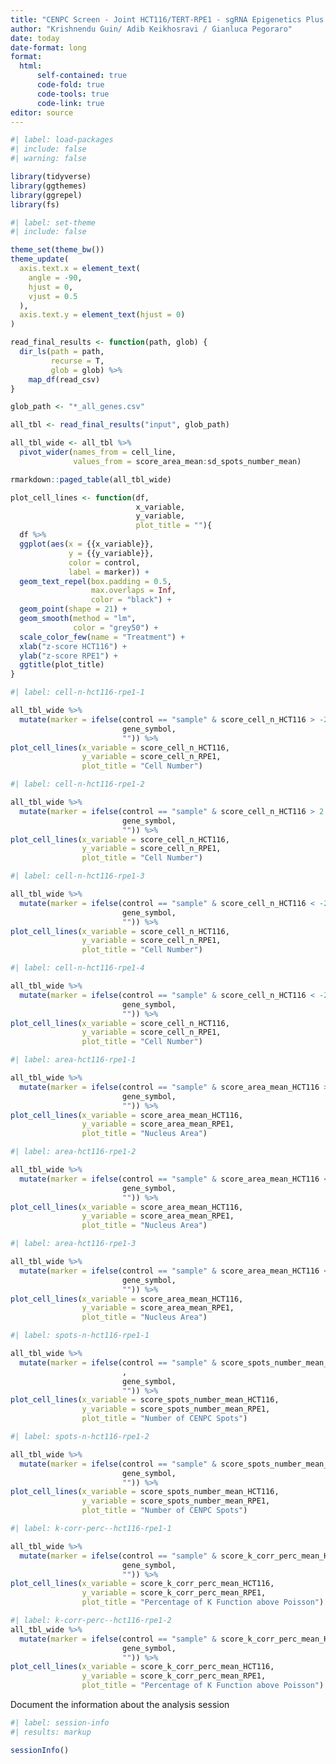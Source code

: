 ```yaml
---
title: "CENPC Screen - Joint HCT116/TERT-RPE1 - sgRNA Epigenetics Plus - downstream_Analysis"
author: "Krishnendu Guin/ Adib Keikhosravi / Gianluca Pegoraro"
date: today
date-format: long
format: 
  html:
      self-contained: true
      code-fold: true
      code-tools: true
      code-link: true
editor: source
---
```


```r
#| label: load-packages
#| include: false
#| warning: false

library(tidyverse)
library(ggthemes)
library(ggrepel)
library(fs)
```

```r
#| label: set-theme
#| include: false

theme_set(theme_bw())
theme_update(
  axis.text.x = element_text(
    angle = -90,
    hjust = 0,
    vjust = 0.5
  ),
  axis.text.y = element_text(hjust = 0)
)
```

```r
read_final_results <- function(path, glob) {
  dir_ls(path = path,
         recurse = T,
         glob = glob) %>%
    map_df(read_csv)
}

glob_path <- "*_all_genes.csv"

all_tbl <- read_final_results("input", glob_path)
```

```r
all_tbl_wide <- all_tbl %>% 
  pivot_wider(names_from = cell_line,
              values_from = score_area_mean:sd_spots_number_mean)

rmarkdown::paged_table(all_tbl_wide)
```

```r
plot_cell_lines <- function(df, 
                            x_variable, 
                            y_variable, 
                            plot_title = ""){
  df %>%
  ggplot(aes(x = {{x_variable}}, 
             y = {{y_variable}},
             color = control,
             label = marker)) +
  geom_text_repel(box.padding = 0.5,
                  max.overlaps = Inf,
                  color = "black") +
  geom_point(shape = 21) + 
  geom_smooth(method = "lm",
              color = "grey50") +
  scale_color_few(name = "Treatment") +
  xlab("z-score HCT116") +
  ylab("z-score RPE1") +
  ggtitle(plot_title)
}
```

```r
#| label: cell-n-hct116-rpe1-1

all_tbl_wide %>%
  mutate(marker = ifelse(control == "sample" & score_cell_n_HCT116 > -2.5 & score_cell_n_RPE1 > 2.5,
                         gene_symbol,
                         "")) %>%
plot_cell_lines(x_variable = score_cell_n_HCT116,
                y_variable = score_cell_n_RPE1,
                plot_title = "Cell Number")
```

```r
#| label: cell-n-hct116-rpe1-2

all_tbl_wide %>%
  mutate(marker = ifelse(control == "sample" & score_cell_n_HCT116 > 2 & score_cell_n_RPE1 < 2,
                         gene_symbol,
                         "")) %>%
plot_cell_lines(x_variable = score_cell_n_HCT116,
                y_variable = score_cell_n_RPE1,
                plot_title = "Cell Number")
```

```r
#| label: cell-n-hct116-rpe1-3

all_tbl_wide %>%
  mutate(marker = ifelse(control == "sample" & score_cell_n_HCT116 < -2.5 & score_cell_n_RPE1 > 0,
                         gene_symbol,
                         "")) %>%
plot_cell_lines(x_variable = score_cell_n_HCT116,
                y_variable = score_cell_n_RPE1,
                plot_title = "Cell Number")
```

```r
#| label: cell-n-hct116-rpe1-4

all_tbl_wide %>%
  mutate(marker = ifelse(control == "sample" & score_cell_n_HCT116 < -2.5 & score_cell_n_RPE1 < -2.5,
                         gene_symbol,
                         "")) %>%
plot_cell_lines(x_variable = score_cell_n_HCT116,
                y_variable = score_cell_n_RPE1,
                plot_title = "Cell Number")
```

```r
#| label: area-hct116-rpe1-1

all_tbl_wide %>%
  mutate(marker = ifelse(control == "sample" & score_area_mean_HCT116 >  2.5 & score_area_mean_RPE1 > 2.5,
                         gene_symbol,
                         "")) %>%
plot_cell_lines(x_variable = score_area_mean_HCT116,
                y_variable = score_area_mean_RPE1,
                plot_title = "Nucleus Area")
```

```r
#| label: area-hct116-rpe1-2

all_tbl_wide %>%
  mutate(marker = ifelse(control == "sample" & score_area_mean_HCT116 <  3 & score_area_mean_RPE1 > 3,
                         gene_symbol,
                         "")) %>%
plot_cell_lines(x_variable = score_area_mean_HCT116,
                y_variable = score_area_mean_RPE1,
                plot_title = "Nucleus Area")
```

```r
#| label: area-hct116-rpe1-3

all_tbl_wide %>%
  mutate(marker = ifelse(control == "sample" & score_area_mean_HCT116 <  5 & score_area_mean_RPE1 < -2.5,
                         gene_symbol,
                         "")) %>%
plot_cell_lines(x_variable = score_area_mean_HCT116,
                y_variable = score_area_mean_RPE1,
                plot_title = "Nucleus Area")
```

```r
#| label: spots-n-hct116-rpe1-1

all_tbl_wide %>%
  mutate(marker = ifelse(control == "sample" & score_spots_number_mean_HCT116 < -5 & score_spots_number_mean_RPE1 < -5 
                         ,
                         gene_symbol,
                         "")) %>%
plot_cell_lines(x_variable = score_spots_number_mean_HCT116,
                y_variable = score_spots_number_mean_RPE1,
                plot_title = "Number of CENPC Spots")
```

```r
#| label: spots-n-hct116-rpe1-2

all_tbl_wide %>%
  mutate(marker = ifelse(control == "sample" & score_spots_number_mean_HCT116 > 2.5 & score_spots_number_mean_RPE1 > -10,
                         gene_symbol,
                         "")) %>%
plot_cell_lines(x_variable = score_spots_number_mean_HCT116,
                y_variable = score_spots_number_mean_RPE1,
                plot_title = "Number of CENPC Spots")
```

```r
#| label: k-corr-perc--hct116-rpe1-1

all_tbl_wide %>%
  mutate(marker = ifelse(control == "sample" & score_k_corr_perc_mean_HCT116 > 3 & score_k_corr_perc_mean_RPE1 > 3,
                         gene_symbol,
                         "")) %>%
plot_cell_lines(x_variable = score_k_corr_perc_mean_HCT116,
                y_variable = score_k_corr_perc_mean_RPE1,
                plot_title = "Percentage of K Function above Poisson")
```

```r
#| label: k-corr-perc--hct116-rpe1-2
all_tbl_wide %>%
  mutate(marker = ifelse(control == "sample" & score_k_corr_perc_mean_HCT116 < -3 & score_k_corr_perc_mean_RPE1 < -2.5,
                         gene_symbol,
                         "")) %>%
plot_cell_lines(x_variable = score_k_corr_perc_mean_HCT116,
                y_variable = score_k_corr_perc_mean_RPE1,
                plot_title = "Percentage of K Function above Poisson")
```

Document the information about the analysis session

```r
#| label: session-info
#| results: markup

sessionInfo()
```
